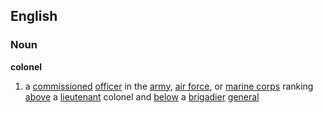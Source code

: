 ==English==
===Noun===
'''colonel'''

#a [[commissioned]] [[officer]] in the [[army]], [[air force]], or [[marine corps]] ranking [[above]] a [[lieutenant]] colonel and [[below]] a [[brigadier]] [[general]]
